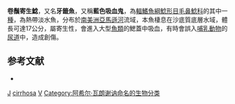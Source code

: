 {{Speciesbox
| taxon = Vandellia cirrhosa
| binomial_authority = [[Achille_Valenciennes|Valenciennes]], 1846
| image = Candiru.png
| image_width = 250px
| image_caption = ''Vandellia cirrhosa''
| status = NE
| status_system = IUCN3.1
| synonyms = *''Vandellia gigantea'', <small>Cornalia, 1849</small>
*''Vandellia plazaii'', <small>Castelnau, 1855</small>
*''Vandellia plazae'', <small>Günther, 1864</small>
*''Vandellia balzanii'', <small>Perugia, 1897</small>
*''Urinophilus erythrurus'', <small>Eigenmann, 1922</small>
}}

'''卷鬚寄生鯰'''，又名'''牙籤魚'''，又稱'''藍色吸血鬼'''，為[[輻鰭魚綱|輻鰭魚綱]][[鯰形目|鯰形目]][[毛鼻鯰科|毛鼻鯰科]]的其中一[[種|種]]，為熱帶淡水魚，分布於[[南美洲|南美洲]][[亞馬遜河|亞馬遜河]]流域，本魚棲息在沙底質底層水域，體長可達17公分，屬寄生性，會進入大型[[魚類|魚類]]的鰓蓋中吸血，有時會誤入[[哺乳動物|哺乳動物]]的[[尿道|尿道]]中，造成創傷。

==参考文献==
*{{FishBase_species|genus=Vandellia|species=cirrhosa|year=2014|month=11}}

{{Taxonbar}}

[[Category:1846年描述的鱼类|J]]
[[Category:寄生鯰屬|cirrhosa]]
[[Category:1846年描述的魚類|V]]
[[Category:阿希尔·瓦朗谢讷命名的生物分类|Category:阿希尔·瓦朗谢讷命名的生物分类]]


{{鯰形目小作品}}